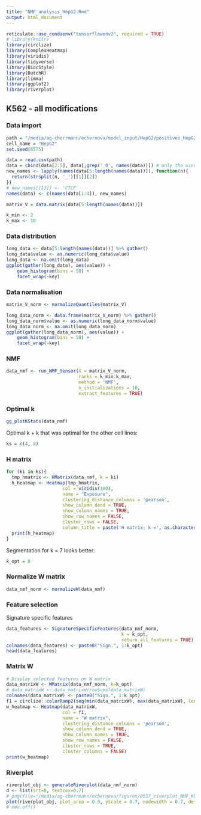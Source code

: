 ```yaml
---
title: "NMF_analysis_HepG2.Rmd"
output: html_document
---
```


```r
reticulate::use_condaenv("tensorflowenv2", required = TRUE)
# library(knitr)
library(circlize)
library(ComplexHeatmap)
library(viridis)
library(tidyverse)
library(BiocStyle)
library(ButchR)
library(limma)
library(ggplot2)
library(riverplot)
```

## K562 - all modifications

### Data import

```r
path = "/media/ag-cherrmann/echernova/model_input/HepG2/positives_HepG2_CTCF-from-ChIP.csv"
cell_name = "HepG2"
set.seed(6575)

data = read.csv(path)
data = cbind(data[2:5], data[,grep('_0', names(data))]) # only the windows on the TAD boundary
new_names <- lapply(names(data[5:length(names(data))]), function(n){
  return(strsplit(n, '_')[[1]][2])
})
# new_names[[13]] <- 'CTCF'
names(data) <- c(names(data[1:4]), new_names)

matrix_V = data.matrix(data[5:length(names(data))])

k_min <- 2
k_max <- 10
```

### Data distribution

```r
long_data <- data[5:length(names(data))] %>% gather()
long_data$value <- as.numeric(long_data$value)
long_data <- na.omit(long_data)
ggplot(gather(long_data), aes(value)) + 
    geom_histogram(bins = 50) + 
    facet_wrap(~key)
```
### Data normalisation
```r
matrix_V_norm <- normalizeQuantiles(matrix_V)

long_data_norm <- data.frame(matrix_V_norm) %>% gather()
long_data_norm$value <- as.numeric(long_data_norm$value)
long_data_norm <- na.omit(long_data_norm)
ggplot(gather(long_data_norm), aes(value)) + 
    geom_histogram(bins = 50) + 
    facet_wrap(~key)
```


### NMF

```r
data_nmf <- run_NMF_tensor(X = matrix_V_norm, 
                           ranks = k_min:k_max,
                           method = 'NMF',
                           n_initializations = 10,
                           extract_features = TRUE)
```
### Optimal k

```r
gg_plotKStats(data_nmf)
```
Optimal k + k that was optimal for the other cell lines:

```r
ks = c(4, 8)
```
### H matrix

```r
for (ki in ks){
  tmp_hmatrix <- HMatrix(data_nmf, k = ki)
  h_heatmap <- Heatmap(tmp_hmatrix,
                     col = viridis(100),
                     name = "Exposure",
                     clustering_distance_columns = 'pearson',
                     show_column_dend = TRUE,
                     show_column_names = TRUE,
                     show_row_names = FALSE,
                     cluster_rows = FALSE,
                     column_title = paste('H matrix; k =', as.character(ki), '; ', cell_name))
  print(h_heatmap)
}
```

Segmentation for k = 7 looks better:
```r
k_opt = 8
```

### Normalize W matrix
```r
data_nmf_norm <- normalizeW(data_nmf)
```

### Feature selection

Signature specific features

```r
data_features <- SignatureSpecificFeatures(data_nmf_norm,
                                           k = k_opt, 
                                           return_all_features = TRUE)
colnames(data_features) <- paste0("Sign.", 1:k_opt)
head(data_features)
```

### Matrix W
```r
# Display selected features on W matrix
data_matrixW <- WMatrix(data_nmf_norm, k=k_opt)
# data_matrixW <- data_matrixW/rowSums(data_matrixW)
colnames(data_matrixW) <- paste0("Sign.", 1:k_opt)
f1 = circlize::colorRamp2(seq(min(data_matrixW), max(data_matrixW), length = 4), c("#EEEEEE", "#FFD700", "#FF0000", "#8b0000"))
w_heatmap <- Heatmap(data_matrixW,
                     col = f1,
                     name = "W matrix",
                     clustering_distance_columns = 'pearson',
                     show_column_dend = TRUE,
                     show_column_names = TRUE,
                     show_row_names = FALSE,
                     cluster_rows = TRUE,
                     cluster_columns = FALSE)
print(w_heatmap)
```

### Riverplot

```r
riverplot_obj <- generateRiverplot(data_nmf_norm)
d <- list(srt=0, textcex=0.7)
# png(file="/media/ag-cherrmann/echernova/figures/0517_riverplot_NMF_K562.png")
plot(riverplot_obj, plot_area = 0.9, yscale = 0.7, nodewidth = 0.7, default_style=d)
# dev.off()
```